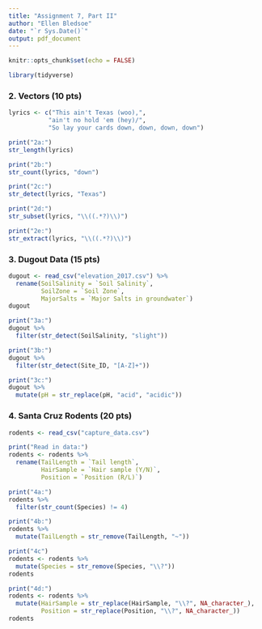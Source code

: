 ```yaml
---
title: "Assignment 7, Part II"
author: "Ellen Bledsoe"
date: "`r Sys.Date()`"
output: pdf_document
---
```


```r
knitr::opts_chunk$set(echo = FALSE)
```

```r
library(tidyverse)
```

### 2. Vectors (10 pts)

```r
lyrics <- c("This ain't Texas (woo),", 
           "ain't no hold 'em (hey)/",
           "So lay your cards down, down, down, down")
```


```r
print("2a:")
str_length(lyrics)

print("2b:")
str_count(lyrics, "down")

print("2c:")
str_detect(lyrics, "Texas")

print("2d:")
str_subset(lyrics, "\\((.*?)\\)")

print("2e:")
str_extract(lyrics, "\\((.*?)\\)")
```

### 3. Dugout Data (15 pts)

```r
dugout <- read_csv("elevation_2017.csv") %>% 
  rename(SoilSalinity = `Soil Salinity`,
         SoilZone = `Soil Zone`,
         MajorSalts = `Major Salts in groundwater`)
dugout
```

```r
print("3a:")
dugout %>% 
  filter(str_detect(SoilSalinity, "slight"))

print("3b:")
dugout %>% 
  filter(str_detect(Site_ID, "[A-Z]+"))

print("3c:")
dugout %>% 
  mutate(pH = str_replace(pH, "acid", "acidic"))
```

### 4. Santa Cruz Rodents (20 pts)

```r
rodents <- read_csv("capture_data.csv")
```

```r
print("Read in data:")
rodents <- rodents %>% 
  rename(TailLength = `Tail length`,
         HairSample = `Hair sample (Y/N)`,
         Position = `Position (R/L)`)

print("4a:")
rodents %>% 
  filter(str_count(Species) != 4)

print("4b:")
rodents %>% 
  mutate(TailLength = str_remove(TailLength, "~"))

print("4c")
rodents <- rodents %>% 
  mutate(Species = str_remove(Species, "\\?"))
rodents

print("4d:")
rodents <- rodents %>% 
  mutate(HairSample = str_replace(HairSample, "\\?", NA_character_),
         Position = str_replace(Position, "\\?", NA_character_))
rodents
```
